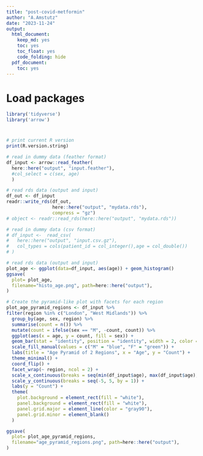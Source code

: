 ```yaml
---
title: "post-covid-metformin"
author: "A.Amstutz"
date: "2023-11-24"
output: 
  html_document:
    keep_md: yes
    toc: yes
    toc_float: yes
    code_folding: hide
  pdf_document:
    toc: yes
---
```


# Load packages
```r
library('tidyverse')
library('arrow')

```

# 
```r

# print current R version
print(R.version.string)

# read in dummy data (feather format)
df_input <- arrow::read_feather(
  here::here("output", "input.feather"),
  #col_select = c(sex, age)
  )

# read rds data (output and input)
df_out <- df_input
readr::write_rds(df_out,
                 here::here("output", "mydata.rds"),
                 compress = "gz")
# object <- readr::read_rds(here::here("output", "mydata.rds"))

# read in dummy data (csv format)
# df_input <-  read_csv(
#   here::here("output", "input.csv.gz"),
#   col_types = cols(patient_id = col_integer(),age = col_double())
# )

# read rds data (output and input)
plot_age <- ggplot(data=df_input, aes(age)) + geom_histogram()
ggsave(
  plot= plot_age,
  filename="histo_age.png", path=here::here("output"),
)

# Create the pyramid-like plot with facets for each region
plot_age_pyramid_regions <- df_input %>%
filter(region %in% c("London", "West Midlands")) %>%
  group_by(age, sex, region) %>%
  summarise(count = n()) %>%
  mutate(count = ifelse(sex == "M", -count, count)) %>%
  ggplot(aes(x = age, y = count, fill = sex)) +
  geom_bar(stat = "identity", position = "identity", width = 2, color = "black") +
  scale_fill_manual(values = c("M" = "blue", "F" = "green")) +
  labs(title = "Age Pyramid of 2 Regions", x = "Age", y = "Count") +
  theme_minimal() +
  coord_flip() +
  facet_wrap(~ region, ncol = 2) +
  scale_x_continuous(breaks = seq(min(df_input$age), max(df_input$age), by = 10)) +
  scale_y_continuous(breaks = seq(-5, 5, by = 1)) +
  labs(y = "Count") +
  theme(
    plot.background = element_rect(fill = "white"),
    panel.background = element_rect(fill = "white"),
    panel.grid.major = element_line(color = "gray90"),
    panel.grid.minor = element_blank()
  )

ggsave(
  plot= plot_age_pyramid_regions,
  filename="age_pyramid_regions.png", path=here::here("output"),
)


```

